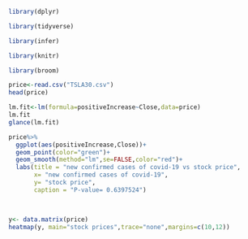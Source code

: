 ```{r}
library(dplyr) 

library(tidyverse) 

library(infer) 

library(knitr) 

library(broom) 

```
```{r}

price<-read.csv("TSLA30.csv")
head(price)
```
```{r}
lm.fit<-lm(formula=positiveIncrease~Close,data=price)
lm.fit
glance(lm.fit)
```
```{r}

price%>%
  ggplot(aes(positiveIncrease,Close))+
  geom_point(color="green")+
  geom_smooth(method="lm",se=FALSE,color="red")+
  labs(title = "new confirmed cases of covid-19 vs stock price",
       x= "new confirmed cases of covid-19",
       y= "stock price",
       caption = "P-value= 0.6397524")

  
```
```{r}
y<- data.matrix(price)
heatmap(y, main="stock prices",trace="none",margins=c(10,12))
```


